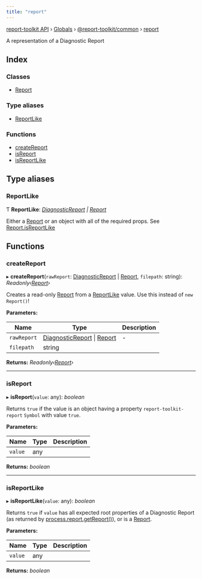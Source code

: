 ```yaml
---
title: "report"
---
```


[report-toolkit API](../home.mdx) › [Globals](../home) › [@report-toolkit/common](report_toolkit_common.mdx) › [report](report_toolkit_common.report.mdx)

A representation of a Diagnostic Report

## Index

### Classes

- [Report](../classes/report_toolkit_common.report.report.mdx)

### Type aliases

- [ReportLike](report_toolkit_common.report.mdx#reportlike)

### Functions

- [createReport](report_toolkit_common.report.mdx#createreport)
- [isReport](report_toolkit_common.report.mdx#isreport)
- [isReportLike](report_toolkit_common.report.mdx#isreportlike)

## Type aliases

### ReportLike

Ƭ **ReportLike**: *[DiagnosticReport](../interfaces/common_diagnostic_report_d_.diagnosticreport.mdx) | [Report](../classes/report_toolkit_common.report.report.mdx)*

Either a [Report](../classes/report_toolkit_common.report.report.mdx) or an object with all of the required props.  See [Report.isReportLike](../classes/report_toolkit_common.report.report.mdx#static-isreportlike)

## Functions

### createReport

▸ **createReport**(`rawReport`: [DiagnosticReport](../interfaces/common_diagnostic_report_d_.diagnosticreport.mdx) | [Report](../classes/report_toolkit_common.report.report.mdx), `filepath`: string): *Readonly‹[Report](../classes/report_toolkit_common.report.report.mdx)›*

Creates a read-only [Report](../classes/report_toolkit_common.report.report.mdx) from a [ReportLike](report_toolkit_common.report.mdx#reportlike) value.
Use this instead of `new Report()`!

**Parameters:**

Name | Type | Description |
------ | ------ | ------ |
`rawReport` | [DiagnosticReport](../interfaces/common_diagnostic_report_d_.diagnosticreport.mdx) &#124; [Report](../classes/report_toolkit_common.report.report.mdx) | - |
`filepath` | string |   |

**Returns:** *Readonly‹[Report](../classes/report_toolkit_common.report.report.mdx)›*

___

### isReport

▸ **isReport**(`value`: any): *boolean*

Returns `true` if the value is an object having a property `report-toolkit-report` `Symbol` with value `true`.

**Parameters:**

Name | Type | Description |
------ | ------ | ------ |
`value` | any |   |

**Returns:** *boolean*

___

### isReportLike

▸ **isReportLike**(`value`: any): *boolean*

Returns `true` if `value` has all expected root properties of a Diagnostic Report (as returned by [process.report.getReport()](https://nodejs.org/api/process.html#process_process_report_getreport_err)), or is a [Report](../classes/report_toolkit_common.report.report.mdx).

**Parameters:**

Name | Type | Description |
------ | ------ | ------ |
`value` | any |   |

**Returns:** *boolean*

